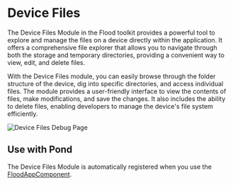 # Device Files

The Device Files Module in the Flood toolkit provides a powerful tool to explore and manage the files on a device directly within the application. It offers a comprehensive file explorer that allows you to navigate through both the storage and temporary directories, providing a convenient way to view, edit, and delete files.

With the Device Files module, you can easily browse through the folder structure of the device, dig into specific directories, and access individual files. The module provides a user-friendly interface to view the contents of files, make modifications, and save the changes. It also includes the ability to delete files, enabling developers to manage the device's file system efficiently.

![Device Files Debug Page](/device-files-debug-page.png)

## Use with Pond

The Device Files Module is automatically registered when you use the [FloodAppComponent](/pond/app#pre-built-components).
